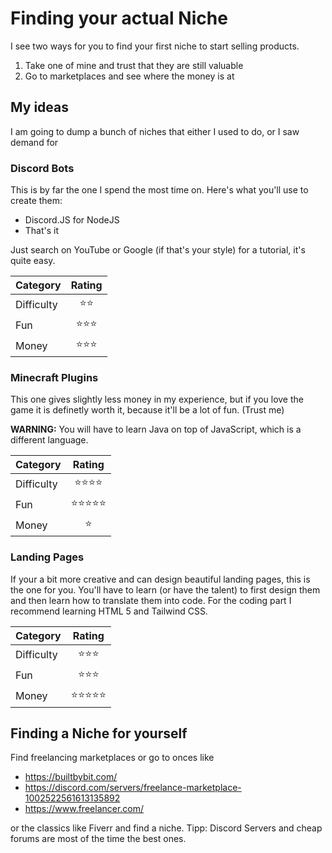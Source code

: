 # Finding your actual Niche

I see two ways for you to find your first niche to start selling products.

1. Take one of mine and trust that they are still valuable
2. Go to marketplaces and see where the money is at

## My ideas

I am going to dump a bunch of niches that either I used to do, or I saw demand for

### Discord Bots

This is by far the one I spend the most time on. Here's what you'll use to create them:

- Discord.JS for NodeJS
- That's it

Just search on YouTube or Google (if that's your style) for a tutorial, it's quite easy.

| Category   | Rating |
| ---------- | :----: |
| Difficulty |  ⭐⭐  |
| Fun        | ⭐⭐⭐ |
| Money      | ⭐⭐⭐ |

### Minecraft Plugins

This one gives slightly less money in my experience, but if you love the game it is definetly worth it, because it'll be a lot of fun. (Trust me)

**WARNING:** You will have to learn Java on top of JavaScript, which is a different language.

| Category   |   Rating   |
| ---------- | :--------: |
| Difficulty |  ⭐⭐⭐⭐  |
| Fun        | ⭐⭐⭐⭐⭐ |
| Money      |     ⭐     |

### Landing Pages

If your a bit more creative and can design beautiful landing pages, this is the one for you. You'll have to learn (or have the talent) to first design them and then learn how to translate them into code. For the coding part I recommend learning HTML 5 and Tailwind CSS.

| Category   |   Rating   |
| ---------- | :--------: |
| Difficulty |   ⭐⭐⭐   |
| Fun        |   ⭐⭐⭐   |
| Money      | ⭐⭐⭐⭐⭐ |

## Finding a Niche for yourself

Find freelancing marketplaces or go to onces like

- https://builtbybit.com/
- https://discord.com/servers/freelance-marketplace-1002522561613135892
- https://www.freelancer.com/

or the classics like Fiverr and find a niche. Tipp: Discord Servers and cheap forums are most of the time the best ones.
